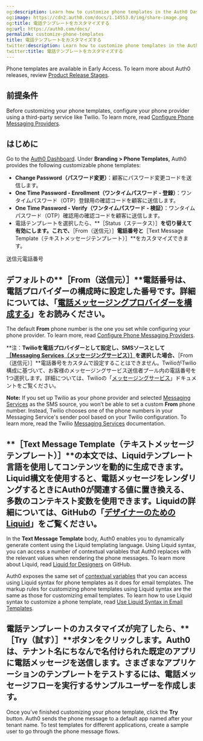 ```yaml
---
og:description: Learn how to customize phone templates in the Auth0 Dashboard.
og:image: https://cdn2.auth0.com/docs/1.14553.0/img/share-image.png
og:title: 電話テンプレートをカスタマイズする
og:url: https://auth0.com/docs/
permalink: customize-phone-templates
title: 電話テンプレートをカスタマイズする
twitter:description: Learn how to customize phone templates in the Auth0 Dashboard.
twitter:title: 電話テンプレートをカスタマイズする
---
```


<Callout icon="file-lines" color="#0EA5E9" iconType="regular">

Phone templates are available in Early Access. To learn more about Auth0 releases, review [Product Release Stages](/docs/troubleshoot/product-lifecycle/product-release-stages).

</Callout>

## 前提条件

Before customizing your phone templates, configure your phone provider using a third-party service like Twilio. To learn more, read [Configure Phone Messaging Providers](/docs/customize/phone-messages/configure-phone-messaging-providers).

## はじめに

Go to the [Auth0 Dashboard](https://manage.auth0.com/#/phone). Under **Branding > Phone Templates,** Auth0 provides the following customizable phone templates:

* **Change Password（パスワード変更）**：顧客にパスワード変更コードを送信します。
* **One Time Password - Enrollment（ワンタイムパスワード - 登録）**：ワンタイムパスワード（OTP）登録用の確認コードを顧客に送信します。
* **One Time Password - Verify（ワンタイムパスワード ‐ 検証）**：ワンタイムパスワード（OTP）確認用の確認コードを顧客に送信します。
* 電話テンプレートを選択したら、**［Status（ステータス）］**を切り替えて有効にします。これで、**［From（送信元）］**電話番号と**［Text Message Template（テキストメッセージテンプレート）］**をカスタマイズできます。

送信元電話番号

## デフォルトの**［From（送信元）］**電話番号は、電話プロバイダーの構成時に設定した番号です。詳細については、「[電話メッセージングプロバイダーを構成する](/configure-phone-messaging-providers)」をお読みください。

The default **From** phone number is the one you set while configuring your phone provider. To learn more, read [Configure Phone Messaging Providers](/docs/customize/phone-messages/configure-phone-messaging-providers).

**注：**Twilioを電話プロバイダーとして設定し、SMSソースとして[［Messaging Services（メッセージングサービス）］]()を選択した場合、**［From（送信元）］**電話番号をカスタムで設定することはできません。TwilioがTwilio構成に基づいて、お客様のメッセージングサービス送信者プール内の電話番号を1つ選択します。詳細については、Twilioの「[メッセージングサービス]()」ドキュメントをご覧ください。

**Note:** If you set up Twilio as your phone provider and selected [Messaging Services](https://www.twilio.com/docs/messaging/services) as the SMS source, you won’t be able to set a custom **From** phone number. Instead, Twilio chooses one of the phone numbers in your Messaging Service's sender pool based on your Twilio configuration. To learn more, read the Twilio [Messaging Services](https://www.twilio.com/docs/messaging/services) documentation.

## **［Text Message Template（テキストメッセージテンプレート）］**の本文では、Liquidテンプレート言語を使用してコンテンツを動的に生成できます。Liquid構文を使用すると、電話メッセージをレンダリングするときにAuth0が関連する値に置き換える、多数のコンテキスト変数を使用できます。Liquidの詳細については、GitHubの「[デザイナーのためのLiquid]()」をご覧ください。

In the **Text Message Template** body, Auth0 enables you to dynamically generate content using the Liquid templating language. Using Liquid syntax, you can access a number of contextual variables that Auth0 replaces with the relevant values when rendering the phone messages. To learn more about Liquid, read [Liquid for Designers](https://github.com/Shopify/liquid/wiki/Liquid-for-Designers) on GitHub.

Auth0 exposes the same set of [contextual variables](/docs/customize/email/email-templates#common-variables) that you can access using Liquid syntax for phone templates as it does for email templates. The markup rules for customizing phone templates using Liquid syntax are the same as those for customizing email templates. To learn how to use Liquid syntax to customize a phone template, read [Use Liquid Syntax in Email Templates](/docs/customize/email/email-templates/use-liquid-syntax-in-email-templates).

## 電話テンプレートのカスタマイズが完了したら、**［Try（試す）］**ボタンをクリックします。Auth0は、テナント名にちなんで名付けられた既定のアプリに電話メッセージを送信します。さまざまなアプリケーションのテンプレートをテストするには、電話メッセージフローを実行するサンプルユーザーを作成します。

Once you’ve finished customizing your phone template, click the **Try** button. Auth0 sends the phone message to a default app named after your tenant name. To test templates for different applications, create a sample user to go through the phone message flows.